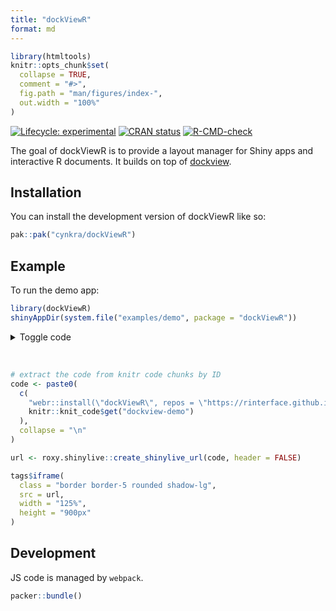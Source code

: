 ```yaml
---
title: "dockViewR"
format: md
---
```


<!-- index.md is generated from index.Rmd. Please edit that file -->

```r
library(htmltools)
knitr::opts_chunk$set(
  collapse = TRUE,
  comment = "#>",
  fig.path = "man/figures/index-",
  out.width = "100%"
)
```

<!-- badges: start -->
[![Lifecycle: experimental](https://img.shields.io/badge/lifecycle-experimental-orange.svg)](https://lifecycle.r-lib.org/articles/stages.html#experimental)
[![CRAN status](https://www.r-pkg.org/badges/version/dockViewR)](https://CRAN.R-project.org/package=dockViewR)
[![R-CMD-check](https://github.com/cynkra/dockViewR/actions/workflows/R-CMD-check.yaml/badge.svg)](https://github.com/cynkra/dockViewR/actions/workflows/R-CMD-check.yaml)
<!-- badges: end -->

The goal of dockViewR is to provide a layout manager for Shiny apps and interactive R documents. It builds on top of [dockview](https://dockview.dev/).

## Installation

You can install the development version of dockViewR like so:

``` r
pak::pak("cynkra/dockViewR")
```

## Example

To run the demo app:

```r
library(dockViewR)
shinyAppDir(system.file("examples/demo", package = "dockViewR"))
```

<details>
<summary>Toggle code</summary>
```r
dockViewR:::print_r_code("examples/demo/app.R")
```
</details>

<br/>

```r
# extract the code from knitr code chunks by ID
code <- paste0(
  c(
    "webr::install(\"dockViewR\", repos = \"https://rinterface.github.io/rinterface-wasm-cran/\")",
    knitr::knit_code$get("dockview-demo")
  ),
  collapse = "\n"
)

url <- roxy.shinylive::create_shinylive_url(code, header = FALSE)
```

```r
tags$iframe(
  class = "border border-5 rounded shadow-lg",
  src = url,
  width = "125%",
  height = "900px"
)
```

## Development

JS code is managed by `webpack`.

```r
packer::bundle()
```
